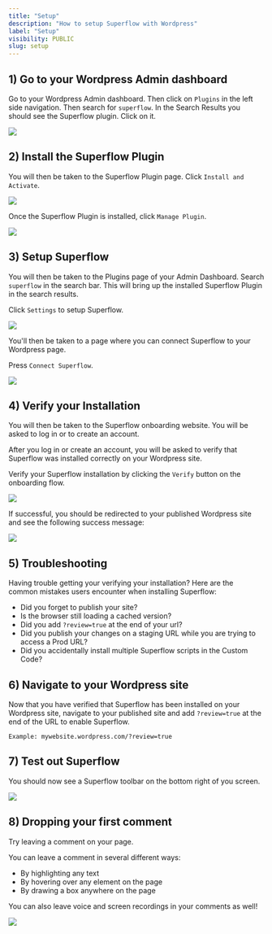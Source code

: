 ```yaml
---
title: "Setup"
description: "How to setup Superflow with Wordpress"
label: "Setup"
visibility: PUBLIC
slug: setup
---
```


## 1) Go to your Wordpress Admin dashboard

Go to your Wordpress Admin dashboard. Then click on `Plugins` in the left side navigation. Then search for `superflow`. In the Search Results you should see the Superflow plugin. Click on it.

 
![](https://cdn.hashnode.com/res/hashnode/image/upload/v1733201861547/Rfyf2aBc4.png?auto=format)
 


## 2) Install the Superflow Plugin

You will then be taken to the Superflow Plugin page. Click `Install and Activate`.

 
![](https://cdn.hashnode.com/res/hashnode/image/upload/v1733201895436/X5FdnP6uK.png?auto=format)
 

Once the Superflow Plugin is installed, click `Manage Plugin`.

 
![](https://cdn.hashnode.com/res/hashnode/image/upload/v1733201913660/D7TSt2kIl.png?auto=format)
 


## 3) Setup Superflow


You will then be taken to the Plugins page of your Admin Dashboard. Search `superflow` in the search bar. This will bring up the installed Superflow Plugin in the search results.

Click `Settings` to setup Superflow.

 
![](https://cdn.hashnode.com/res/hashnode/image/upload/v1733201940896/iwy1M8frg.png?auto=format)
 

You'll then be taken to a page where you can connect Superflow to your Wordpress page.

Press `Connect Superflow`.


 
![](https://cdn.hashnode.com/res/hashnode/image/upload/v1733201963235/MbozCo5Me.png?auto=format)
 



## 4) Verify your Installation

You will then be taken to the Superflow onboarding website. You will be asked to log in or to create an account. 

After you log in or create an account, you will be asked to verify that Superflow was installed correctly on your Wordpress site.

Verify your Superflow installation by clicking the `Verify` button on the onboarding flow.

 
![](https://cdn.hashnode.com/res/hashnode/image/upload/v1733201988350/_baqietpn.png?auto=format)
 

If successful, you should be redirected to your published Wordpress site and see the following success message:

 
![](https://cdn.hashnode.com/res/hashnode/image/upload/v1733137773797/iHfwktxSw.png?auto=format)
 

## 5) Troubleshooting

Having trouble getting your verifying your installation? Here are the common mistakes users encounter when installing Superflow:

 - Did you forget to publish your site?
 - Is the browser still loading a cached version?
 - Did you add `?review=true` at the end of your url?
 - Did you publish your changes on a staging URL while you are trying to access a Prod URL?
 - Did you accidentally install multiple Superflow scripts in the Custom Code?


## 6) Navigate to your Wordpress site 

Now that you have verified that Superflow has been installed on your Wordpress site, navigate to your published site and add `?review=true` at the end of the URL to enable Superflow. 

`Example: mywebsite.wordpress.com/?review=true`


## 7) Test out Superflow

You should now see a Superflow toolbar on the bottom right of you screen.

 
![](https://cdn.hashnode.com/res/hashnode/image/upload/v1733202014074/l592PRE94.png?auto=format)
 




## 8) Dropping your first comment
Try leaving a comment on your page.

You can leave a comment in several different ways:
- By highlighting any text
- By hovering over any element on the page
- By drawing a box anywhere on the page

You can also leave voice and screen recordings in your comments as well!

 
![](https://cdn.hashnode.com/res/hashnode/image/upload/v1733137856433/LtsVBsWFJ.gif?auto=format)
 

